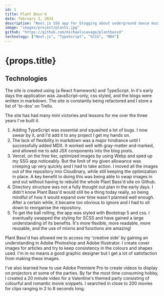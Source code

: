 ---
id: 1
title: Plant Bass'd
date: february 3, 2024
description: "Next.js SSG app for blogging about underground dance music."
image: "images/project/plants.jpg"
github: "https://github.com/michaelssavage/plantbassd"
technology: ["Next.js", "TypeScript", "SCSS", "MDX"]
---

# {props.title}

## Technologies

The site is created using <Anchor link="https://nextjs.org/" text="Next.js" variant="blog" external /> (a React framework) and TypeScript. In it's early days the application was JavaScript-only, css styled, and the blogs were written in markdown. The site is constantly being refactored and I store a list of 'to-dos' on Trello.

The site has had many mini victories and lessons for me over the three years I've built it.

1. Adding TypeScript was essential and squashed a lot of bugs. I now swear by it, and I'd add it to any project I get my hands on.
2. The lack of flexibility in markdown was a major hindrance until I successfully added MDX. It worked well with gray-matter and marked, and allowed me to add JSX components into the blog posts.
3. Vercel, on the free tier, optimized images by using Webp and sped up my SSG app noticeably. But the limit of my given allowance was creeping up very quickly and I had to take action. I moved all the images out of the repository into Cloudinary, while still keeping the optimization in place. A key benefit to doing this was being able to swap images in and out without having to rebuild the whole Plant Bass'd site on Github.
4. Directory structure was not a fully thought out plan in the early days. I didn't know Plant Bass'd would still be a thing today really, so being mindful of how it would expand over time wasn't planned well enough. After a certain while, it became too obvious to ignore and I had to sit down to reorganise the repository.
5. To get the ball rolling, the app was styled with Bootstrap 5 and css. I eventually swapped the styling for SCSS and have gained a large understanding of its benefits. It's more flexible, more readable, more reusable, and the use of mixins and functions are amazing!

Plant Bass'd has allowed me to access my 'creative side' by gaining an understanding in Adobe Photoshop and Adobe Illustrator. I create cover images for articles and try to keep consistency in the colours and shapes used. I'm in no means a good graphic designer but I get a lot of satisfaction from making these images.

I've also learned how to use Adobe Premiere Pro to create videos to display on projectors at some of the parties. By far the most time consuming hobby, I created a 20 minute video for a Valentine's themed party consisting of colourful and romantic movie snippets. I searched in close to 200 movies for clips ranging in 2 to 8 seconds long.

<Anchor
  link="/blog/what-is-plant-bassd"
  text="What is Plant Bass'd?"
  variant="blog"
/>

<br />
